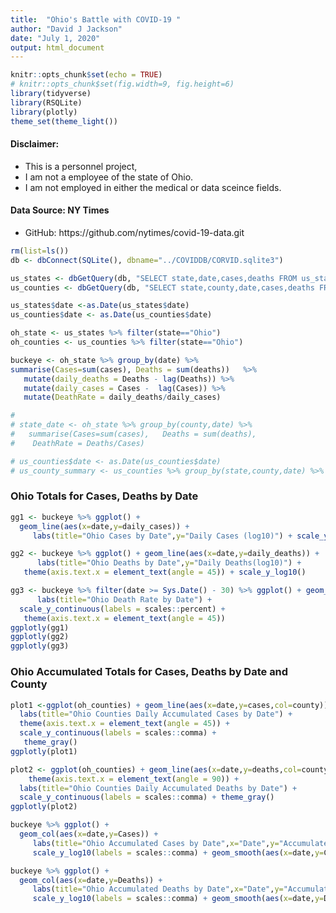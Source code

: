 ```yaml
---
title:  "Ohio's Battle with COVID-19 "
author: "David J Jackson"
date: "July 1, 2020"
output: html_document
---
```


```r
knitr::opts_chunk$set(echo = TRUE)
# knitr::opts_chunk$set(fig.width=9, fig.height=6)
library(tidyverse)
library(RSQLite)
library(plotly)
theme_set(theme_light())
```

#### Disclaimer:
* This is a personnel project, 
* I am not a employee of the state of Ohio. 
* I am not employed in either the medical or data sceince fields.

#### Data Source: NY Times
* GitHub: https://github.com/nytimes/covid-19-data.git


```r
rm(list=ls())
db <- dbConnect(SQLite(), dbname="../COVIDDB/CORVID.sqlite3")

us_states <- dbGetQuery(db, "SELECT state,date,cases,deaths FROM us_states;")
us_counties <- dbGetQuery(db, "SELECT state,county,date,cases,deaths FROM us_counties;")

us_states$date <-as.Date(us_states$date)
us_counties$date <- as.Date(us_counties$date)

oh_state <- us_states %>% filter(state=="Ohio")  
oh_counties <- us_counties %>% filter(state=="Ohio")

```

```r
  
buckeye <- oh_state %>% group_by(date) %>% 
summarise(Cases=sum(cases), Deaths = sum(deaths))   %>%
   mutate(daily_deaths = Deaths - lag(Deaths)) %>% 
   mutate(daily_cases = Cases -  lag(Cases)) %>%
   mutate(DeathRate = daily_deaths/daily_cases)
```
```r
# 
# state_date <- oh_state %>% group_by(county,date) %>% 
#   summarise(Cases=sum(cases),   Deaths = sum(deaths),                               
#    DeathRate = Deaths/Cases)

```
```r
# us_counties$date <- as.Date(us_counties$date)
# us_county_summary <- us_counties %>% group_by(state,county,date) %>% summarise(Cases=sum(cases),Deaths = sum(deaths),DeathRate = Deaths/Cases)

```


###  Ohio Totals for Cases, Deaths  by Date 

```r
gg1 <- buckeye %>% ggplot() + 
  geom_line(aes(x=date,y=daily_cases)) + 
     labs(title="Ohio Cases by Date",y="Daily Cases (log10)") + scale_y_log10()
```
```r
gg2 <- buckeye %>% ggplot() + geom_line(aes(x=date,y=daily_deaths)) +
      labs(title="Ohio Deaths by Date",y="Daily Deaths(log10)") +
   theme(axis.text.x = element_text(angle = 45)) + scale_y_log10()

gg3 <- buckeye %>% filter(date >= Sys.Date() - 30) %>% ggplot() + geom_col(aes(x=date,y=DeathRate)) +
      labs(title="Ohio Death Rate by Date") + 
  scale_y_continuous(labels = scales::percent) +
   theme(axis.text.x = element_text(angle = 45))
ggplotly(gg1)
ggplotly(gg2)
ggplotly(gg3)
```

### Ohio Accumulated  Totals for Cases, Deaths  by Date and County

```r
plot1 <-ggplot(oh_counties) + geom_line(aes(x=date,y=cases,col=county)) +
  labs(title="Ohio Counties Daily Accumulated Cases by Date") +
  theme(axis.text.x = element_text(angle = 45)) +
  scale_y_continuous(labels = scales::comma) +
   theme_gray()
ggplotly(plot1)

plot2 <- ggplot(oh_counties) + geom_line(aes(x=date,y=deaths,col=county)) +
    theme(axis.text.x = element_text(angle = 90)) +
  labs(title="Ohio Counties Daily Accumulated Deaths by Date") +
  scale_y_continuous(labels = scales::comma) + theme_gray()
ggplotly(plot2)

```
```r
buckeye %>% ggplot() +
  geom_col(aes(x=date,y=Cases)) + 
     labs(title="Ohio Accumulated Cases by Date",x="Date",y="Accumulated Cases(log10)") +
     scale_y_log10(labels = scales::comma) + geom_smooth(aes(x=date,y=Cases))
```
```r
buckeye %>% ggplot() +
  geom_col(aes(x=date,y=Deaths)) + 
     labs(title="Ohio Accumulated Deaths by Date",x="Date",y="Accumulated Cases(log10)") +
     scale_y_log10(labels = scales::comma) + geom_smooth(aes(x=date,y=Deaths))
```


